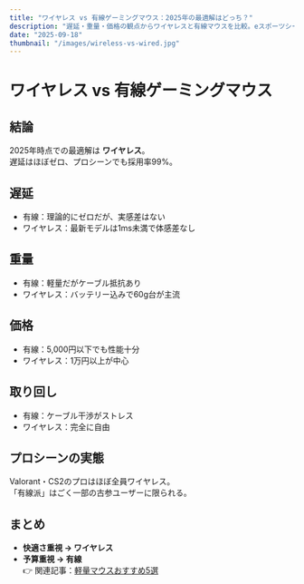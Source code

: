 ```yaml
---
title: "ワイヤレス vs 有線ゲーミングマウス：2025年の最適解はどっち？"
description: "遅延・重量・価格の観点からワイヤレスと有線マウスを比較。eスポーツシーンの実態も踏まえて最適な選び方を解説。"
date: "2025-09-18"
thumbnail: "/images/wireless-vs-wired.jpg"
---
```


# ワイヤレス vs 有線ゲーミングマウス

## 結論
2025年時点での最適解は **ワイヤレス**。  
遅延はほぼゼロ、プロシーンでも採用率99%。

## 遅延
- 有線：理論的にゼロだが、実感差はない  
- ワイヤレス：最新モデルは1ms未満で体感差なし  

## 重量
- 有線：軽量だがケーブル抵抗あり  
- ワイヤレス：バッテリー込みで60g台が主流  

## 価格
- 有線：5,000円以下でも性能十分  
- ワイヤレス：1万円以上が中心  

## 取り回し
- 有線：ケーブル干渉がストレス  
- ワイヤレス：完全に自由  

## プロシーンの実態
Valorant・CS2のプロはほぼ全員ワイヤレス。  
「有線派」はごく一部の古参ユーザーに限られる。

## まとめ
- **快適さ重視 → ワイヤレス**  
- **予算重視 → 有線**  
👉 関連記事：[軽量マウスおすすめ5選](/blog/light-mouse-top5)
